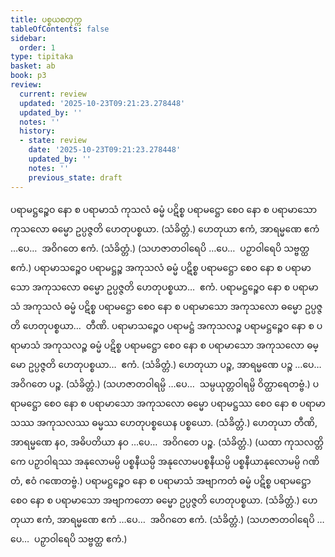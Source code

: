 ```yaml
---
title: ပစ္စယစတုက္က
tableOfContents: false
sidebar:
  order: 1
type: tipitaka
basket: ab
book: p3
review:
  current: review
  updated: '2025-10-23T09:21:23.278448'
  updated_by: ''
  notes: ''
  history:
  - state: review
    date: '2025-10-23T09:21:23.278448'
    updated_by: ''
    notes: ''
    previous_state: draft
---
```



<ReviewStatus review={frontmatter.review} showDetails={true} />

<HypothesisAnnotation frontmatter={frontmatter} />

<DynamicBreadcrumb />

<Division number="23" book="p3" e="ch" v="39" p="393">

<Paragraph number="1997" book="p3">
ပရာမဋ္ဌဉ္စေဝ နော စ ပရာမာသံ ကုသလံ ဓမ္မံ ပဋိစ္စ ပရာမဋ္ဌော စေဝ နော စ ပရာမာသော ကုသလော ဓမ္မော ဥပ္ပဇ္ဇတိ ဟေတုပစ္စယာ. (သံခိတ္တံ.)
</Paragraph>

</Division>
<Division number="24" book="p3" e="ch" v="39" p="393">

<Paragraph number="1998" book="p3">
ဟေတုယာ ဧကံ, အာရမ္မဏေ ဧကံ …ပေ…  အဝိဂတေ ဧကံ. (သံခိတ္တံ.)
</Paragraph>

<Paragraph number="1999" book="p3">
(သဟဇာတဝါရေပိ …ပေ…  ပဉှာဝါရေပိ သဗ္ဗတ္ထ ဧကံ.)
</Paragraph>

</Division>
<Division number="25" book="p3" e="ch" v="39" p="393">

<Paragraph number="2000" book="p3">
ပရာမာသဉ္စေဝ ပရာမဋ္ဌဉ္စ အကုသလံ ဓမ္မံ ပဋိစ္စ ပရာမဋ္ဌော စေဝ နော စ ပရာမာသော အကုသလော ဓမ္မော ဥပ္ပဇ္ဇတိ ဟေတုပစ္စယာ…  ဧကံ.
</Paragraph>

<Paragraph number="2001" book="p3">
ပရာမဋ္ဌဉ္စေဝ နော စ ပရာမာသံ အကုသလံ ဓမ္မံ ပဋိစ္စ ပရာမဋ္ဌော စေဝ နော စ ပရာမာသော အကုသလော ဓမ္မော ဥပ္ပဇ္ဇတိ ဟေတုပစ္စယာ…  တီဏိ.
</Paragraph>

<Paragraph number="2002" book="p3">
ပရာမာသဉ္စေဝ ပရာမဋ္ဌံ အကုသလဉ္စ ပရာမဋ္ဌဉ္စေဝ နော စ ပရာမာသံ အကုသလဉ္စ ဓမ္မံ ပဋိစ္စ ပရာမဋ္ဌော စေဝ နော စ ပရာမာသော အကုသလော ဓမ္မော ဥပ္ပဇ္ဇတိ ဟေတုပစ္စယာ…  ဧကံ. (သံခိတ္တံ.)
</Paragraph>

</Division>
<Division number="26" book="p3" e="ch" v="39" p="393">

<Paragraph number="2003" book="p3">
ဟေတုယာ ပဉ္စ, အာရမ္မဏေ ပဉ္စ …ပေ…  အဝိဂတေ ပဉ္စ. (သံခိတ္တံ.)
</Paragraph>

<Paragraph number="2004" book="p3">
(သဟဇာတဝါရမ္ပိ …ပေ…  သမ္ပယုတ္တဝါရမ္ပိ ဝိတ္ထာရေတဗ္ဗံ.)
</Paragraph>

</Division>
<Division number="27" book="p3" e="ch" v="39" p="394">

<Paragraph number="2005" book="p3">
ပရာမဋ္ဌော စေဝ နော စ ပရာမာသော အကုသလော ဓမ္မော ပရာမဋ္ဌဿ စေဝ နော စ ပရာမာသဿ အကုသလဿ ဓမ္မဿ ဟေတုပစ္စယေန ပစ္စယော. (သံခိတ္တံ.)
</Paragraph>

</Division>
<Division number="28" book="p3" e="ch" v="39" p="394">

<Paragraph number="2006" book="p3">
ဟေတုယာ တီဏိ, အာရမ္မဏေ နဝ, အဓိပတိယာ နဝ …ပေ…  အဝိဂတေ ပဉ္စ. (သံခိတ္တံ.)
</Paragraph>

<Paragraph number="2007" book="p3">
(ယထာ ကုသလတ္တိကေ ပဉှာဝါရဿ အနုလောမမ္ပိ ပစ္စနီယမ္ပိ အနုလောမပစ္စနီယမ္ပိ ပစ္စနီယာနုလောမမ္ပိ ဂဏိတံ, ဧဝံ ဂဏေတဗ္ဗံ.)
</Paragraph>

</Division>
<Division number="29" book="p3" e="ch" v="39" p="394">

<Paragraph number="2008" book="p3">
ပရာမဋ္ဌဉ္စေဝ နော စ ပရာမာသံ အဗျာကတံ ဓမ္မံ ပဋိစ္စ ပရာမဋ္ဌော စေဝ နော စ ပရာမာသော အဗျာကတော ဓမ္မော ဥပ္ပဇ္ဇတိ ဟေတုပစ္စယာ. (သံခိတ္တံ.)
</Paragraph>

</Division>
<Division number="30" book="p3" e="ch" v="39" p="394">

<Paragraph number="2009" book="p3">
ဟေတုယာ ဧကံ, အာရမ္မဏေ ဧကံ …ပေ…  အဝိဂတေ ဧကံ. (သံခိတ္တံ.) (သဟဇာတဝါရေပိ …ပေ…  ပဉှာဝါရေပိ သဗ္ဗတ္ထ ဧကံ.)
</Paragraph>
</Division>